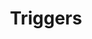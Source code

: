 ---
title: "Triggers"
description: "Description of your new file."
icon: "bolt"
sidebarTitle: "Triggers"
---
